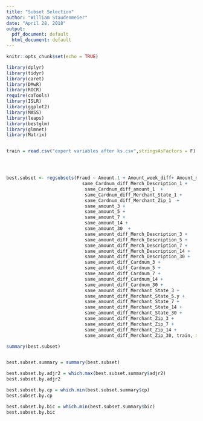 ---
title: "Subset Selection"
author: "William Staudenmeier"
date: "April 28, 2018"
output:
  pdf_document: default
  html_document: default
---

```{r setup, include=FALSE}
knitr::opts_chunk$set(echo = TRUE)
```

```{r}
library(dplyr)
library(tidyr)
library(caret)
library(DMwR)
library(ROCR)
require(caTools)
library(ISLR)
library(ggplot2)
library(MASS)
library(leaps)
library(bestglm)
library(glmnet)
library(Matrix) 


train = read.csv("expert variables after ks.csv",stringsAsFactors = F)




best.subset <- regsubsets(Fraud ~ Amount.1 + Amount_week_diff+ Amount_month_diff +                                       same_Cardnum_1 + 
                            same_Cardnum_diff_Merch_Description_1 +
                             same_Cardnum_diff_amount_1  +         
                             same_Cardnum_diff_Merchant_State_1 +  
                             same_Cardnum_diff_Merchant_Zip_1  +   
                             same_amount_3 +                       
                             same_amount_5 +                       
                             same_amount_7 +                       
                             same_amount_14 +                      
                             same_amount_30  +                     
                             same_amount_diff_Merch_Description_3 +
                             same_amount_diff_Merch_Description_5 +
                             same_amount_diff_Merch_Description_7 +
                             same_amount_diff_Merch_Description_14 +
                             same_amount_diff_Merch_Description_30 +
                             same_amount_diff_Cardnum_3 +          
                             same_amount_diff_Cardnum_5 +          
                             same_amount_diff_Cardnum_7 +          
                             same_amount_diff_Cardnum_14 +         
                             same_amount_diff_Cardnum_30 +         
                             same_amount_diff_Merchant_State_3 +  
                             same_amount_diff_Merchant_State_5.y + 
                             same_amount_diff_Merchant_State_7 +   
                             same_amount_diff_Merchant_State_14 +  
                             same_amount_diff_Merchant_State_30 +  
                             same_amount_diff_Merchant_Zip_3 +     
                             same_amount_diff_Merchant_Zip_7 +     
                             same_amount_diff_Merchant_Zip_14 +    
                             same_amount_diff_Merchant_Zip_30, train, method="exhaustive")

summary(best.subset)


best.subset.summary = summary(best.subset)

best.subset.by.adjr2 = which.max(best.subset.summary$adjr2)
best.subset.by.adjr2

best.subset.by.cp = which.min(best.subset.summary$cp)
best.subset.by.cp

best.subset.by.bic = which.min(best.subset.summary$bic)
best.subset.by.bic




```